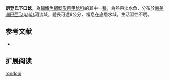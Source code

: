 {{Speciesbox
| name = 朗登氏下口鯰
| image = 
| image_width = 250px
| image_caption = 
| status = NE
| status_system = IUCN3.1
| genus = Hypostomus
| species = rondoni
| authority = [[Miranda_Ribeiro|Miranda Ribeiro]], 1912
| synonyms = *''Plecostomus rondoni'',Miranda Ribeiro, 1912
}}

'''朗登氏下口鯰'''，為[[輻鰭魚綱|輻鰭魚綱]][[鯰形目|鯰形目]][[甲鯰科|甲鯰科]]的其中一[[種|種]]，為熱帶淡水魚，分布於[[南美洲|南美洲]][[巴西|巴西]]Tapajós河流域，體長可達8公分，棲息在底層水域，生活習性不明。
==参考文献==
*{{FishBase_species|genus=Hypostomus|species=rondoni|year=2015|month=1}}

== 扩展阅读 ==
{{refbegin}}
{{wikispecies-inline|Hypostomus rondoni|朗登氏下口鯰}}
{{refend}}
{{Taxonbar|from=Q5515557}}

[[Category:下口鯰屬|rondoni]]